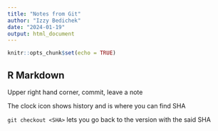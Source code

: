 ```yaml
---
title: "Notes from Git"
author: "Izzy Bedichek"
date: "2024-01-19"
output: html_document
---
```


```r
knitr::opts_chunk$set(echo = TRUE)
```

## R Markdown

Upper right hand corner, commit, leave a note

The clock icon shows history and is where you can find SHA

`git checkout <SHA>` lets you go back to the version with the said SHA 